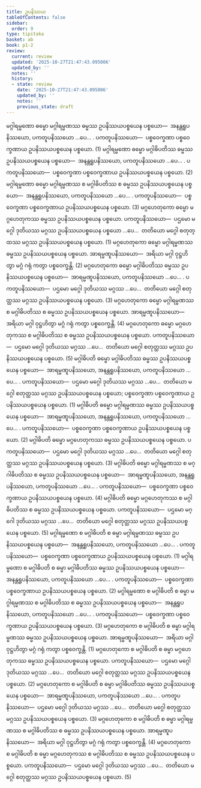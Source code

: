 ```yaml
---
title: ဥပနိဿယ
tableOfContents: false
sidebar:
  order: 9
type: tipitaka
basket: ab
book: p1-2
review:
  current: review
  updated: '2025-10-27T21:47:43.095006'
  updated_by: ''
  notes: ''
  history:
  - state: review
    date: '2025-10-27T21:47:43.095006'
    updated_by: ''
    notes: ''
    previous_state: draft
---
```



<ReviewStatus review={frontmatter.review} showDetails={true} />

<HypothesisAnnotation frontmatter={frontmatter} />

<DynamicBreadcrumb />

<Division number="40" book="p1-2" e="ch" v="37" p="398">

<Paragraph number="2540" book="p1-2">
မဂ္ဂါရမ္မဏော ဓမ္မော မဂ္ဂါရမ္မဏဿ ဓမ္မဿ ဥပနိဿယပစ္စယေန ပစ္စယော—  အနန္တရူပနိဿယော, ပကတူပနိဿယော …ပေ… . <Emphasis>ပကတူပနိဿယော</Emphasis>—  ပစ္စဝေက္ခဏာ ပစ္စဝေက္ခဏာယ ဥပနိဿယပစ္စယေန ပစ္စယော. (1)
</Paragraph>

<Paragraph number="2541" book="p1-2">
မဂ္ဂါရမ္မဏော ဓမ္မော မဂ္ဂါဓိပတိဿ ဓမ္မဿ ဥပနိဿယပစ္စယေန ပစ္စယော—  အနန္တရူပနိဿယော, ပကတူပနိဿယော …ပေ… . <Emphasis>ပကတူပနိဿယော</Emphasis>—  ပစ္စဝေက္ခဏာ ပစ္စဝေက္ခဏာယ ဥပနိဿယပစ္စယေန ပစ္စယော. (2)
</Paragraph>

<Paragraph number="2542" book="p1-2">
မဂ္ဂါရမ္မဏော ဓမ္မော မဂ္ဂါရမ္မဏဿ စ မဂ္ဂါဓိပတိဿ စ ဓမ္မဿ ဥပနိဿယပစ္စယေန ပစ္စယော—  အနန္တရူပနိဿယော, ပကတူပနိဿယော …ပေ… . <Emphasis>ပကတူပနိဿယော</Emphasis>—  ပစ္စဝေက္ခဏာ ပစ္စဝေက္ခဏာယ ဥပနိဿယပစ္စယေန ပစ္စယော. (3)
</Paragraph>

</Division>
<Division number="41" book="p1-2" e="ch" v="37" p="398">

<Paragraph number="2543" book="p1-2">
မဂ္ဂဟေတုကော ဓမ္မော မဂ္ဂဟေတုကဿ ဓမ္မဿ ဥပနိဿယပစ္စယေန ပစ္စယော. <Emphasis>ပကတူပနိဿယော</Emphasis>—  ပဌမော မဂ္ဂေါ ဒုတိယဿ မဂ္ဂဿ ဥပနိဿယပစ္စယေန ပစ္စယော …ပေ…  တတိယော မဂ္ဂေါ စတုတ္ထဿ မဂ္ဂဿ ဥပနိဿယပစ္စယေန ပစ္စယော. (1)
</Paragraph>

<Paragraph number="2544" book="p1-2">
မဂ္ဂဟေတုကော ဓမ္မော မဂ္ဂါရမ္မဏဿ ဓမ္မဿ ဥပနိဿယပစ္စယေန ပစ္စယော. <Emphasis>အာရမ္မဏူပနိဿယော</Emphasis>—  အရိယာ မဂ္ဂါ ဝုဋ္ဌဟိတွာ မဂ္ဂံ ဂရုံ ကတွာ ပစ္စဝေက္ခန္တိ. (2)
</Paragraph>

<Paragraph number="2545" book="p1-2">
မဂ္ဂဟေတုကော ဓမ္မော မဂ္ဂါဓိပတိဿ ဓမ္မဿ ဥပနိဿယပစ္စယေန ပစ္စယော—  အာရမ္မဏူပနိဿယော, ပကတူပနိဿယော …ပေ… . <Emphasis>ပကတူပနိဿယော</Emphasis>—  ပဌမော မဂ္ဂေါ ဒုတိယဿ မဂ္ဂဿ …ပေ…  တတိယော မဂ္ဂေါ စတုတ္ထဿ မဂ္ဂဿ ဥပနိဿယပစ္စယေန ပစ္စယော. (3)
</Paragraph>

<Paragraph number="2546" book="p1-2">
မဂ္ဂဟေတုကော ဓမ္မော မဂ္ဂါရမ္မဏဿ စ မဂ္ဂါဓိပတိဿ စ ဓမ္မဿ ဥပနိဿယပစ္စယေန ပစ္စယော. <Emphasis>အာရမ္မဏူပနိဿယော</Emphasis>—  အရိယာ မဂ္ဂါ ဝုဋ္ဌဟိတွာ မဂ္ဂံ ဂရုံ ကတွာ ပစ္စဝေက္ခန္တိ. (4)
</Paragraph>

<Paragraph number="2547" book="p1-2">
မဂ္ဂဟေတုကော ဓမ္မော မဂ္ဂဟေတုကဿ စ မဂ္ဂါဓိပတိဿ စ ဓမ္မဿ ဥပနိဿယပစ္စယေန ပစ္စယော. <Emphasis>ပကတူပနိဿယော</Emphasis>—  ပဌမော မဂ္ဂေါ ဒုတိယဿ မဂ္ဂဿ …ပေ…  တတိယော မဂ္ဂေါ စတုတ္ထဿ မဂ္ဂဿ ဥပနိဿယပစ္စယေန ပစ္စယော. (5)
</Paragraph>

</Division>
<Division number="42" book="p1-2" e="ch" v="37" p="399">

<Paragraph number="2548" book="p1-2">
မဂ္ဂါဓိပတိ ဓမ္မော မဂ္ဂါဓိပတိဿ ဓမ္မဿ ဥပနိဿယပစ္စယေန ပစ္စယော—  အာရမ္မဏူပနိဿယော, အနန္တရူပနိဿယော, ပကတူပနိဿယော …ပေ… . <Emphasis>ပကတူပနိဿယော</Emphasis>—  ပဌမော မဂ္ဂေါ ဒုတိယဿ မဂ္ဂဿ …ပေ…  တတိယော မဂ္ဂေါ စတုတ္ထဿ မဂ္ဂဿ ဥပနိဿယပစ္စယေန ပစ္စယော; ပစ္စဝေက္ခဏာ ပစ္စဝေက္ခဏာယ ဥပနိဿယပစ္စယေန ပစ္စယော. (1)
</Paragraph>

<Paragraph number="2549" book="p1-2">
မဂ္ဂါဓိပတိ ဓမ္မော မဂ္ဂါရမ္မဏဿ ဓမ္မဿ ဥပနိဿယပစ္စယေန ပစ္စယော—  အာရမ္မဏူပနိဿယော, အနန္တရူပနိဿယော, ပကတူပနိဿယော …ပေ… . <Emphasis>ပကတူပနိဿယော</Emphasis>—  ပစ္စဝေက္ခဏာ ပစ္စဝေက္ခဏာယ ဥပနိဿယပစ္စယေန ပစ္စယော. (2)
</Paragraph>

<Paragraph number="2550" book="p1-2">
မဂ္ဂါဓိပတိ ဓမ္မော မဂ္ဂဟေတုကဿ ဓမ္မဿ ဥပနိဿယပစ္စယေန ပစ္စယော. <Emphasis>ပကတူပနိဿယော</Emphasis>—  ပဌမော မဂ္ဂေါ ဒုတိယဿ မဂ္ဂဿ …ပေ…  တတိယော မဂ္ဂေါ စတုတ္ထဿ မဂ္ဂဿ ဥပနိဿယပစ္စယေန ပစ္စယော. (3)
</Paragraph>

<Paragraph number="2551" book="p1-2">
မဂ္ဂါဓိပတိ ဓမ္မော မဂ္ဂါရမ္မဏဿ စ မဂ္ဂါဓိပတိဿ စ ဓမ္မဿ ဥပနိဿယပစ္စယေန ပစ္စယော—  အာရမ္မဏူပနိဿယော, အနန္တရူပနိဿယော, ပကတူပနိဿယော …ပေ… . <Emphasis>ပကတူပနိဿယော</Emphasis>—  ပစ္စဝေက္ခဏာ ပစ္စဝေက္ခဏာယ ဥပနိဿယပစ္စယေန ပစ္စယော. (4)
</Paragraph>

<Paragraph number="2552" book="p1-2">
မဂ္ဂါဓိပတိ ဓမ္မော မဂ္ဂဟေတုကဿ စ မဂ္ဂါဓိပတိဿ စ ဓမ္မဿ ဥပနိဿယပစ္စယေန ပစ္စယော. <Emphasis>ပကတူပနိဿယော</Emphasis>—  ပဌမော မဂ္ဂေါ ဒုတိယဿ မဂ္ဂဿ …ပေ…  တတိယော မဂ္ဂေါ စတုတ္ထဿ မဂ္ဂဿ ဥပနိဿယပစ္စယေန ပစ္စယော. (5)
</Paragraph>

</Division>
<Division number="43" book="p1-2" e="ch" v="37" p="399">

<Paragraph number="2553" book="p1-2">
မဂ္ဂါရမ္မဏော စ မဂ္ဂါဓိပတိ စ ဓမ္မာ မဂ္ဂါရမ္မဏဿ ဓမ္မဿ ဥပနိဿယပစ္စယေန ပစ္စယော—  အနန္တရူပနိဿယော, ပကတူပနိဿယော …ပေ… . <Emphasis>ပကတူပနိဿယော</Emphasis>—  ပစ္စဝေက္ခဏာ ပစ္စဝေက္ခဏာယ ဥပနိဿယပစ္စယေန ပစ္စယော. (1)
</Paragraph>

<Paragraph number="2554" book="p1-2">
မဂ္ဂါရမ္မဏော စ မဂ္ဂါဓိပတိ စ ဓမ္မာ မဂ္ဂါဓိပတိဿ ဓမ္မဿ ဥပနိဿယပစ္စယေန ပစ္စယော—  အနန္တရူပနိဿယော, ပကတူပနိဿယော …ပေ… . <Emphasis>ပကတူပနိဿယော</Emphasis>—  ပစ္စဝေက္ခဏာ ပစ္စဝေက္ခဏာယ ဥပနိဿယပစ္စယေန ပစ္စယော. (2)
</Paragraph>

<Paragraph number="2555" book="p1-2">
မဂ္ဂါရမ္မဏော စ မဂ္ဂါဓိပတိ စ ဓမ္မာ မဂ္ဂါရမ္မဏဿ စ မဂ္ဂါဓိပတိဿ စ ဓမ္မဿ ဥပနိဿယပစ္စယေန ပစ္စယော—  အနန္တရူပနိဿယော, ပကတူပနိဿယော …ပေ… . <Emphasis>ပကတူပနိဿယော</Emphasis>—  ပစ္စဝေက္ခဏာ ပစ္စဝေက္ခဏာယ ဥပနိဿယပစ္စယေန ပစ္စယော. (3)
</Paragraph>

</Division>
<Division number="44" book="p1-2" e="ch" v="37" p="400">

<Paragraph number="2556" book="p1-2">
မဂ္ဂဟေတုကော စ မဂ္ဂါဓိပတိ စ ဓမ္မာ မဂ္ဂါရမ္မဏဿ ဓမ္မဿ ဥပနိဿယပစ္စယေန ပစ္စယော. <Emphasis>အာရမ္မဏူပနိဿယော</Emphasis>—  အရိယာ မဂ္ဂါ ဝုဋ္ဌဟိတွာ မဂ္ဂံ ဂရုံ ကတွာ ပစ္စဝေက္ခန္တိ. (1)
</Paragraph>

<Paragraph number="2557" book="p1-2">
မဂ္ဂဟေတုကော စ မဂ္ဂါဓိပတိ စ ဓမ္မာ မဂ္ဂဟေတုကဿ ဓမ္မဿ ဥပနိဿယပစ္စယေန ပစ္စယော. <Emphasis>ပကတူပနိဿယော</Emphasis>—  ပဌမော မဂ္ဂေါ ဒုတိယဿ မဂ္ဂဿ …ပေ…  တတိယော မဂ္ဂေါ စတုတ္ထဿ မဂ္ဂဿ ဥပနိဿယပစ္စယေန ပစ္စယော. (2)
</Paragraph>

<Paragraph number="2558" book="p1-2">
မဂ္ဂဟေတုကော စ မဂ္ဂါဓိပတိ စ ဓမ္မာ မဂ္ဂါဓိပတိဿ ဓမ္မဿ ဥပနိဿယပစ္စယေန ပစ္စယော—  အာရမ္မဏူပနိဿယော, ပကတူပနိဿယော …ပေ… . <Emphasis>ပကတူပနိဿယော</Emphasis>—  ပဌမော မဂ္ဂေါ ဒုတိယဿ မဂ္ဂဿ …ပေ…  တတိယော မဂ္ဂေါ စတုတ္ထဿ မဂ္ဂဿ ဥပနိဿယပစ္စယေန ပစ္စယော. (3)
</Paragraph>

<Paragraph number="2559" book="p1-2">
မဂ္ဂဟေတုကော စ မဂ္ဂါဓိပတိ စ ဓမ္မာ မဂ္ဂါရမ္မဏဿ စ မဂ္ဂါဓိပတိဿ စ ဓမ္မဿ ဥပနိဿယပစ္စယေန ပစ္စယော. <Emphasis>အာရမ္မဏူပနိဿယော</Emphasis>—  အရိယာ မဂ္ဂါ ဝုဋ္ဌဟိတွာ မဂ္ဂံ ဂရုံ ကတွာ ပစ္စဝေက္ခန္တိ. (4)
</Paragraph>

<Paragraph number="2560" book="p1-2">
မဂ္ဂဟေတုကော စ မဂ္ဂါဓိပတိ စ ဓမ္မာ မဂ္ဂဟေတုကဿ စ မဂ္ဂါဓိပတိဿ စ ဓမ္မဿ ဥပနိဿယပစ္စယေန ပစ္စယော. <Emphasis>ပကတူပနိဿယော</Emphasis>—  ပဌမော မဂ္ဂေါ ဒုတိယဿ မဂ္ဂဿ …ပေ…  တတိယော မဂ္ဂေါ စတုတ္ထဿ မဂ္ဂဿ ဥပနိဿယပစ္စယေန ပစ္စယော. (5)
</Paragraph>
</Division>